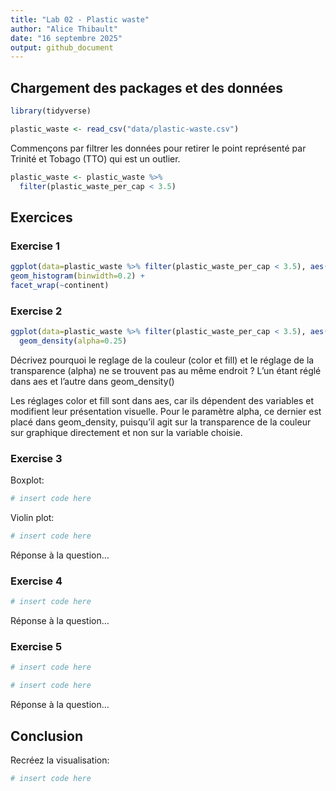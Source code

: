 ```yaml
---
title: "Lab 02 - Plastic waste"
author: "Alice Thibault"
date: "16 septembre 2025"
output: github_document
---
```


## Chargement des packages et des données

```r
library(tidyverse) 
```

```r
plastic_waste <- read_csv("data/plastic-waste.csv")
```

Commençons par filtrer les données pour retirer le point représenté par Trinité et Tobago (TTO) qui est un outlier.

```r
plastic_waste <- plastic_waste %>%
  filter(plastic_waste_per_cap < 3.5)
```


## Exercices

### Exercise 1

```r
ggplot(data=plastic_waste %>% filter(plastic_waste_per_cap < 3.5), aes(x=plastic_waste_per_cap)) +
geom_histogram(binwidth=0.2) +
facet_wrap(~continent)
```

### Exercise 2

```r
ggplot(data=plastic_waste %>% filter(plastic_waste_per_cap < 3.5), aes(x=plastic_waste_per_cap, color=continent,fill=continent)) +
  geom_density(alpha=0.25)
```
Décrivez pourquoi le reglage de la couleur (color et fill) et le réglage de la transparence (alpha) ne se trouvent pas au même endroit ? L’un étant réglé dans aes et l’autre dans geom_density()

Les réglages color et fill sont dans aes, car ils dépendent des variables et modifient leur présentation visuelle. Pour le paramètre alpha, ce dernier est placé dans geom_density, puisqu’il agit sur la transparence de la couleur sur graphique directement et non sur la variable choisie.

### Exercise 3

Boxplot:

```r
# insert code here
```

Violin plot:

```r
# insert code here
```

Réponse à la question...

### Exercise 4


```r
# insert code here
```

Réponse à la question...

### Exercise 5


```r
# insert code here
```

```r
# insert code here
```

Réponse à la question...

## Conclusion

Recréez la visualisation:

```r
# insert code here
```
